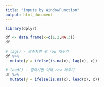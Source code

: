 ```yaml
---
title: "impute by WindowFunction"
output: html_document
---
```


```r
library(dplyr)

df <- data.frame(x=c(1,2,NA,3))
df

# lag() - 결측치면 윗 row 채우기
df %>% 
  mutate(y = ifelse(is.na(x), lag(x), x))

# lead() - 결측치면 아래 row 채우기
df %>% 
  mutate(y = ifelse(is.na(x), lead(x), x))

```
